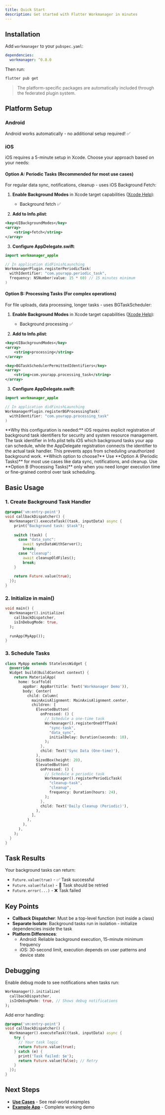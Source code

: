 ```yaml
---
title: Quick Start
description: Get started with Flutter Workmanager in minutes
---
```


## Installation

Add `workmanager` to your `pubspec.yaml`:

```yaml
dependencies:
  workmanager: ^0.8.0
```

Then run:
```bash
flutter pub get
```

> The platform-specific packages are automatically included through the federated plugin system.

## Platform Setup

### Android
Android works automatically - no additional setup required! ✅

### iOS
iOS requires a 5-minute setup in Xcode. Choose your approach based on your needs:

#### Option A: Periodic Tasks (Recommended for most use cases)
For regular data sync, notifications, cleanup - uses iOS Background Fetch:

1. **Enable Background Modes** in Xcode target capabilities ([Xcode Help](https://help.apple.com/xcode/mac/current/#/devbfa1532c4)):
   - Background fetch ✅

2. **Add to Info.plist**:
```xml
<key>UIBackgroundModes</key>
<array>
    <string>fetch</string>
</array>
```

3. **Configure AppDelegate.swift**:
```swift
import workmanager_apple

// In application didFinishLaunching
WorkmanagerPlugin.registerPeriodicTask(
  withIdentifier: "com.yourapp.periodic_task", 
  frequency: NSNumber(value: 15 * 60) // 15 minutes minimum
)
```

#### Option B: Processing Tasks (For complex operations)
For file uploads, data processing, longer tasks - uses BGTaskScheduler:

1. **Enable Background Modes** in Xcode target capabilities ([Xcode Help](https://help.apple.com/xcode/mac/current/#/devbfa1532c4)):
   - Background processing ✅

2. **Add to Info.plist**:
```xml
<key>UIBackgroundModes</key>
<array>
    <string>processing</string>
</array>

<key>BGTaskSchedulerPermittedIdentifiers</key>
<array>
    <string>com.yourapp.processing_task</string>
</array>
```

3. **Configure AppDelegate.swift**:
```swift
import workmanager_apple

// In application didFinishLaunching
WorkmanagerPlugin.registerBGProcessingTask(
  withIdentifier: "com.yourapp.processing_task"
)
```

<Info>
**Why this configuration is needed:** iOS requires explicit registration of background task identifiers for security and system resource management. The task identifier in Info.plist tells iOS which background tasks your app can schedule, while the AppDelegate registration connects the identifier to the actual task handler. This prevents apps from scheduling unauthorized background work.
</Info>

<Success>
**Which option to choose?** Use **Option A (Periodic Tasks)** for most use cases like data sync, notifications, and cleanup. Use **Option B (Processing Tasks)** only when you need longer execution time or fine-grained control over task scheduling.
</Success>

## Basic Usage

### 1. Create Background Task Handler

```dart
@pragma('vm:entry-point')
void callbackDispatcher() {
  Workmanager().executeTask((task, inputData) async {
    print("Background task: $task");
    
    switch (task) {
      case "data_sync":
        await syncDataWithServer();
        break;
      case "cleanup": 
        await cleanupOldFiles();
        break;
    }
    
    return Future.value(true);
  });
}
```

### 2. Initialize in main()

```dart
void main() {
  Workmanager().initialize(
    callbackDispatcher,
    isInDebugMode: true,
  );
  
  runApp(MyApp());
}
```

### 3. Schedule Tasks

```dart
class MyApp extends StatelessWidget {
  @override
  Widget build(BuildContext context) {
    return MaterialApp(
      home: Scaffold(
        appBar: AppBar(title: Text('Workmanager Demo')),
        body: Center(
          child: Column(
            mainAxisAlignment: MainAxisAlignment.center,
            children: [
              ElevatedButton(
                onPressed: () {
                  // Schedule a one-time task
                  Workmanager().registerOneOffTask(
                    "sync-task",
                    "data_sync",
                    initialDelay: Duration(seconds: 10),
                  );
                },
                child: Text('Sync Data (One-time)'),
              ),
              SizedBox(height: 20),
              ElevatedButton(
                onPressed: () {
                  // Schedule a periodic task
                  Workmanager().registerPeriodicTask(
                    "cleanup-task",
                    "cleanup",
                    frequency: Duration(hours: 24),
                  );
                },
                child: Text('Daily Cleanup (Periodic)'),
              ),
            ],
          ),
        ),
      ),
    );
  }
}
```

## Task Results

Your background tasks can return:

- `Future.value(true)` - ✅ Task successful
- `Future.value(false)` - 🔄 Task should be retried
- `Future.error(...)` - ❌ Task failed

## Key Points

- **Callback Dispatcher**: Must be a top-level function (not inside a class)
- **Separate Isolate**: Background tasks run in isolation - initialize dependencies inside the task
- **Platform Differences**: 
  - Android: Reliable background execution, 15-minute minimum frequency
  - iOS: 30-second limit, execution depends on user patterns and device state

## Debugging

Enable debug mode to see notifications when tasks run:

```dart
Workmanager().initialize(
  callbackDispatcher,
  isInDebugMode: true, // Shows debug notifications
);
```

Add error handling:

```dart
@pragma('vm:entry-point')
void callbackDispatcher() {
  Workmanager().executeTask((task, inputData) async {
    try {
      // Your task logic
      return Future.value(true);
    } catch (e) {
      print('Task failed: $e');
      return Future.value(false); // Retry
    }
  });
}
```

## Next Steps

- **[Use Cases](usecases/data-sync)** - See real-world examples
- **[Example App](https://github.com/fluttercommunity/flutter_workmanager/tree/main/example)** - Complete working demo